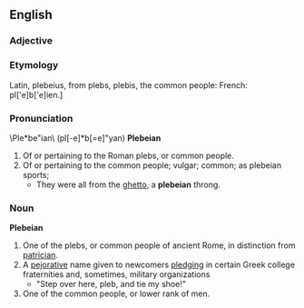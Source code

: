 == English ==
=== Adjective ===
=== Etymology ===
Latin, plebeius, from plebs, plebis, the common people: French: pl['e]b['e]ien.]
=== Pronunciation ===
\Ple*be"ian\ (pl[-e]*b[=e]"yan)
'''Plebeian'''
# Of or pertaining to the Roman plebs, or common people.
# Of or pertaining to the common people; vulgar; common; as plebeian sports;
#* They were all from the [[ghetto]], a '''plebeian''' throng.
=== Noun ===
'''Plebeian'''
#One of the plebs, or common people of ancient Rome, in distinction from [[patrician]].
#A [[pejorative]] name given to newcomers [[pledging]] in certain Greek college fraternities and, sometimes, military organizations
#* "Step over here, pleb, and tie my shoe!"
#One of the common people, or lower rank of men.

{{webster}}